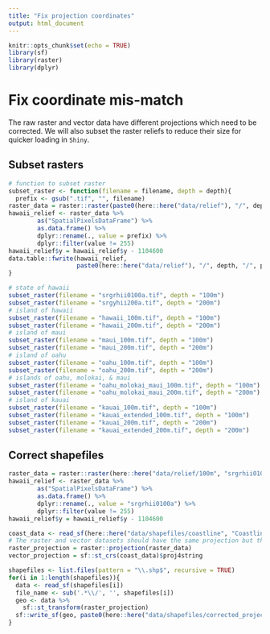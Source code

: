 ```yaml
---
title: "Fix projection coordinates"
output: html_document
---
```


```r
knitr::opts_chunk$set(echo = TRUE)
library(sf)
library(raster)
library(dplyr)
```

# Fix coordinate mis-match

The raw raster and vector data have different projections which need to be corrected.
We will also subset the raster reliefs to reduce their size for quicker loading in `Shiny`.

## Subset rasters

```r
# function to subset raster
subset_raster <- function(filename = filename, depth = depth){
  prefix <- gsub(".tif", "", filename)
raster_data = raster::raster(paste0(here::here("data/relief"), "/", depth, "/", filename))
hawaii_relief <- raster_data %>%
        as("SpatialPixelsDataFrame") %>%
        as.data.frame() %>%
        dplyr::rename(., value = prefix) %>%
        dplyr::filter(value != 255)
hawaii_relief$y = hawaii_relief$y - 1104600
data.table::fwrite(hawaii_relief,
                   paste0(here::here("data/relief"), "/", depth, "/", prefix, ".csv"))
}

# state of hawaii
subset_raster(filename = "srgrhii0100a.tif", depth = "100m")
subset_raster(filename = "srgyhii200a.tif", depth = "200m")
# island of hawaii
subset_raster(filename = "hawaii_100m.tif", depth = "100m")
subset_raster(filename = "hawaii_200m.tif", depth = "200m")
# island of maui
subset_raster(filename = "maui_100m.tif", depth = "100m")
subset_raster(filename = "maui_200m.tif", depth = "200m")
# island of oahu
subset_raster(filename = "oahu_100m.tif", depth = "100m")
subset_raster(filename = "oahu_200m.tif", depth = "200m")
# islands of oahu, molokai, & maui
subset_raster(filename = "oahu_molokai_maui_100m.tif", depth = "100m")
subset_raster(filename = "oahu_molokai_maui_200m.tif", depth = "200m")
# island of kauai
subset_raster(filename = "kauai_100m.tif", depth = "100m")
subset_raster(filename = "kauai_extended_100m.tif", depth = "100m")
subset_raster(filename = "kauai_200m.tif", depth = "200m")
subset_raster(filename = "kauai_extended_200m.tif", depth = "200m")
```

## Correct shapefiles 

```r
raster_data = raster::raster(here::here("data/relief/100m", "srgrhii0100a.tif"))
hawaii_relief <- raster_data %>%
        as("SpatialPixelsDataFrame") %>%
        as.data.frame() %>%
        dplyr::rename(., value = "srgrhii0100a") %>%
        dplyr::filter(value != 255)
hawaii_relief$y = hawaii_relief$y - 1104600

coast_data <- read_sf(here::here("data/shapefiles/coastline", "Coastline.shp"))
# The raster and vector datasets should have the same projection but they do not:
raster_projection = raster::projection(raster_data)
vector_projection = sf::st_crs(coast_data)$proj4string

shapefiles <- list.files(pattern = "\\.shp$", recursive = TRUE)
for(i in 1:length(shapefiles)){
  data <- read_sf(shapefiles[i])
  file_name <- sub('.*\\/', '', shapefiles[i])
  geo <- data %>%
    sf::st_transform(raster_projection)
  sf::write_sf(geo, paste0(here::here("data/shapefiles/corrected_projections"), "/", file_name))
}
```